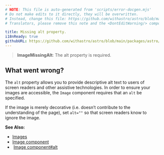 ```yaml
---
# NOTE: This file is auto-generated from 'scripts/error-docgen.mjs'
# Do not make edits to it directly, they will be overwritten.
# Instead, change this file: https://github.com/withastro/astro/blob/main/packages/astro/src/core/errors/errors-data.ts
# Translators, please remove this note and the <DontEditWarning/> component.

title: Missing alt property.
i18nReady: true
githubURL: https://github.com/withastro/astro/blob/main/packages/astro/src/core/errors/errors-data.ts
---
```


<DontEditWarning />


> **ImageMissingAlt**: The alt property is required.

## What went wrong?
The `alt` property allows you to provide descriptive alt text to users of screen readers and other assistive technologies. In order to ensure your images are accessible, the `Image` component requires that an `alt` be specified.

If the image is merely decorative (i.e. doesn’t contribute to the understanding of the page), set `alt=""` so that screen readers know to ignore the image.

**See Also:**
-  [Images](/en/guides/images/)
-  [Image component](/en/guides/images/#image--astroassets)
-  [Image component#alt](/en/guides/images/#alt-required)


